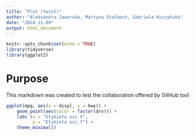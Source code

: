 ```yaml
---
title: "Plot (twist)"
author: "Aleksandra Jaworska, Martyna Stalmach, Gabriela Kuczyńska"
date: "2024-11-09"
output: html_document
---
```


```r
knitr::opts_chunk$set(echo = TRUE)
library(tidyverse)
library(ggplot2)
```

# Purpose

This markdown was created to test the collaboration offered by GitHub tool

```r
ggplot(mpg, aes(x = displ, y = hwy)) +
    geom_point(aes(color = factor(drv))) + 
    labs (x = "Etykieta osi X",
          y = "Etykieta osi Y") +
    theme_minimal()
```

